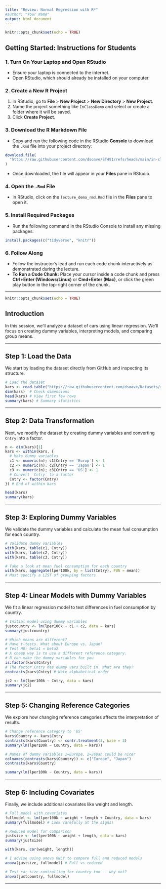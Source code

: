 ```yaml
---
title: "Review: Normal Regression with R*"
#author: "Your Name"
output: html_document
---
```


```r
knitr::opts_chunk$set(echo = TRUE)
```

## Getting Started: Instructions for Students

### 1. Turn On Your Laptop and Open RStudio
- Ensure your laptop is connected to the internet.
- Open RStudio, which should already be installed on your computer.

### 2. Create a New R Project
1. In RStudio, go to **File** > **New Project** > **New Directory** > **New Project**.
2. Name the project something like `InClassDemo` and select or create a folder where it will be saved.
3. Click **Create Project**.

### 3. Download the R Markdown File
- Copy and run the following code in the RStudio **Console** to download the `.Rmd` file into your project directory:

```r
download.file(
  "https://raw.githubusercontent.com/dsoave/ST491/refs/heads/main/in-class-demos/RegressionReviewWithR.Rmd"
)
```

- Once downloaded, the file will appear in your **Files** pane in RStudio.

### 4. Open the `.Rmd` File
- In RStudio, click on the `lecture_demo_rmd.Rmd` file in the **Files** pane to open it.

### 5. Install Required Packages
- Run the following command in the RStudio Console to install any missing packages:

```r
install.packages(c("tidyverse", "knitr"))
```

### 6. Follow Along
- Follow the instructor’s lead and run each code chunk interactively as demonstrated during the lecture.
- **To Run a Code Chunk:** Place your cursor inside a code chunk and press **Ctrl+Enter (Windows/Linux)** or **Cmd+Enter (Mac)**, or click the green play button in the top-right corner of the chunk.

---


```r
knitr::opts_chunk$set(echo = TRUE)
```

## Introduction

In this session, we’ll analyze a dataset of cars using linear regression. We’ll focus on creating dummy variables, interpreting models, and comparing group means.

---

## Step 1: Load the Data

We start by loading the dataset directly from GitHub and inspecting its structure.

```r
# Load the dataset
kars <- read.table("https://raw.githubusercontent.com/dsoave/Datasets/refs/heads/main/mcars4.data")
dim(kars)  # Check dimensions
head(kars) # View first few rows
summary(kars) # Summary statistics
```

---

## Step 2: Data Transformation

Next, we modify the dataset by creating dummy variables and converting `Cntry` into a factor.

```r
n <- dim(kars)[1]
kars <- within(kars, {
  # Make dummy variables
  c1 <- numeric(n); c1[Cntry == 'Europ'] <- 1
  c2 <- numeric(n); c2[Cntry == 'Japan'] <- 1
  c3 <- numeric(n); c3[Cntry == 'US'] <- 1
  # Convert `Cntry` to a factor
  Cntry <- factor(Cntry)
}) # End of within kars

head(kars)
summary(kars)
```

---

## Step 3: Exploring Dummy Variables

We validate the dummy variables and calculate the mean fuel consumption for each country.

```r
# Validate dummy variables
with(kars, table(c1, Cntry))
with(kars, table(c2, Cntry))
with(kars, table(c3, Cntry))

# Take a look at mean fuel consumption for each country
with(kars, aggregate(lper100k, by = list(Cntry), FUN = mean))
# Must specify a LIST of grouping factors
```

---

## Step 4: Linear Models with Dummy Variables

We fit a linear regression model to test differences in fuel consumption by country.

```r
# Initial model using dummy variables
justcountry <- lm(lper100k ~ c1 + c2, data = kars)
summary(justcountry)

# Which means are different?
# Have t-tests. What about Europe vs. Japan?
# Test H0: beta1 = beta2
# A cheap way is to use a different reference category.
# R can make the dummy variables for you
is.factor(kars$Cntry)
# The factor Cntry has dummy vars built in. What are they?
contrasts(kars$Cntry) # Note alphabetical order

jc2 <- lm(lper100k ~ Cntry, data = kars)
summary(jc2)
```

---

## Step 5: Changing Reference Categories

We explore how changing reference categories affects the interpretation of results.

```r
# Change reference category to 'US'
kars$Country <- kars$Cntry
contrasts(kars$Country) <- contr.treatment(3, base = 3)
summary(lm(lper100k ~ Country, data = kars))

# Names of dummy variables 1=Europe, 2=Japan could be nicer
colnames(contrasts(kars$Country)) <- c("Europe", "Japan")
contrasts(kars$Country)

summary(lm(lper100k ~ Country, data = kars))
```

---

## Step 6: Including Covariates

Finally, we include additional covariates like weight and length.

```r
# Full model with covariates
fullmodel <- lm(lper100k ~ weight + length + Country, data = kars)
summary(fullmodel) # Look carefully at the signs!

# Reduced model for comparison
justsize <- lm(lper100k ~ weight + length, data = kars)
summary(justsize)

with(kars, cor(weight, length))

# I advise using anova ONLY to compare full and reduced models
anova(justsize, fullmodel) # Full vs reduced

# Test car size controlling for country too -- why not?
anova(justcountry, fullmodel)
```

---

